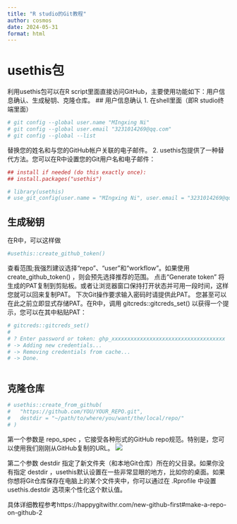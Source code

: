 ```yaml
---
title: "R studio的Git教程"
author: cosmos
date: 2024-05-31
format: html
---
```

# usethis包
利用usethis包可以在R script里面直接访问GitHub，主要使用功能如下：用户信息确认、生成秘钥、克隆仓库。
## 用户信息确认
1. 在shell里面（即R studio终端里面）
```r
# git config --global user.name "MIngxing Ni"
# git config --global user.email "3231014269@qq.com"
# git config --global --list
```
替换您的姓名和与您的GitHub帐户关联的电子邮件。
2. usethis包提供了一种替代方法。您可以在R中设置您的Git用户名和电子邮件：
```r
## install if needed (do this exactly once):
## install.packages("usethis")

# library(usethis)
# use_git_config(user.name = "MIngxing Ni", user.email = "3231014269@qq.com")
```

## 生成秘钥
在R中，可以这样做
```r
#usethis::create_github_token()
```
查看范围;我强烈建议选择“repo”、“user”和“workflow”。如果使用 create_github_token() ，则会预先选择推荐的范围。
点击“Generate token”
将生成的PAT复制到剪贴板。或者让浏览器窗口保持打开状态并可用一段时间，这样您就可以回来复制PAT。
下次Git操作要求输入密码时请提供此PAT。
您甚至可以在此之前立即显式存储PAT。在R中，调用 gitcreds::gitcreds_set() 以获得一个提示，您可以在其中粘贴PAT：
```r
# gitcreds::gitcreds_set()
# 
# ? Enter password or token: ghp_xxxxxxxxxxxxxxxxxxxxxxxxxxxxxxxxxxxx
# -> Adding new credentials...
# -> Removing credentials from cache...
# -> Done.

```
```r

```

## 克隆仓库
```r
# usethis::create_from_github(
#   "https://github.com/YOU/YOUR_REPO.git",
#   destdir = "~/path/to/where/you/want/the/local/repo/"
# )
```
第一个参数是 repo_spec ，它接受各种形式的GitHub repo规范。特别是，您可以使用我们刚刚从GitHub复制的URL。
![](https://raw.githubusercontent.com/yu323101/picgo/main/20240531092812.png)

第二个参数 destdir 指定了新文件夹（和本地Git仓库）所在的父目录。如果你没有指定 destdir ，usethis默认设置在一些非常显眼的地方，比如你的桌面。如果你想将Git仓库保存在电脑上的某个文件夹中，你可以通过在 .Rprofile 中设置 usethis.destdir 选项来个性化这个默认值。

具体详细教程参考https://happygitwithr.com/new-github-first#make-a-repo-on-github-2
